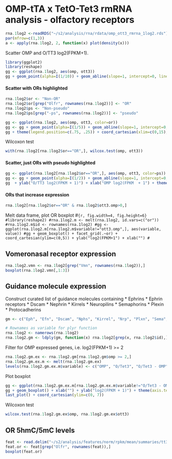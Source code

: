OMP-tTA x TetO-Tet3 rmRNA analysis - olfactory receptors
========================================================

```r
rna.1log2 <-readRDS("~/s2/analysis/rna/rdata/omp_ott3_rmrna_1log2.rds")
par(mfrow=c(1,3))
a <- apply(rna.1log2, 2, function(x) plot(density(x)))

```

Scatter OMP and O/TT3 log2(FPKM+1).

```r
library(ggplot2)
library(reshape)
gg <- ggplot(rna.1log2, aes(omp, ott3))
gg + geom_point(alpha=I(1/10)) + geom_abline(slope=1, intercept=0, linetype=2)
```

#### Scatter with ORs highlighted
```r
rna.1log2$or <- "Non-OR"
rna.1log2$or[grep("Olfr", rownames(rna.1log2))] <- "OR"
rna.1log2$ps <- "Non-pseudo"
rna.1log2$ps[grep("-ps", rownames(rna.1log2))] <- "pseudo"
```

```r
gg <- ggplot(rna.1log2, aes(omp, ott3, color=or))
gg <- gg + geom_point(alpha=I(1/5)) + geom_abline(slope=1, intercept=0, linetype=2) + scale_color_manual(name="", values=c("black", "red"))
gg + theme(legend.position=c(.75, .25)) + coord_cartesian(xlim=c(0,15), ylim=c(0,15)) + ylab("O/TT3 log2(FPKM + 1)") + xlab("OMP log2(FPKM  + 1)")
```

Wilcoxon test
```r
with(rna.1log2[rna.1log2$or=="OR",], wilcox.test(omp, ott3))
```

#### Scatter, just ORs with pseudo highlighted
```r
gg <- ggplot(rna.1log2[rna.1log2$or=="OR",], aes(omp, ott3, color=ps))
gg <- gg + geom_point(alpha=I(1/2)) + geom_abline(slope=1, intercept=0, linetype=2) + scale_color_manual(name="", values=c("black", "red"))
gg  + ylab("O/TT3 log2(FPKM + 1)") + xlab("OMP log2(FPKM  + 1") + theme(legend.position=c(.25, .75))

```

#### ORs that increase expression
```r
rna.1log2[rna.1log2$or=="OR" & rna.1log2$ott3.omp>0,]
```


Melt data frame, plot OR boxplot
#```{r, fig.width=4, fig.height=6}
#library(reshape2)
#rna.1log2.m <- melt(rna.1log2, id.vars=c("or"))
#rna.1log2.m$id <- rownames(rna.1log2)
#gg <- ggplot(rna.1log2.m[rna.1log2.m$variable!="ott3.omp",], aes(variable, value))
#gg + geom_boxplot() + facet_grid(.~or) + coord_cartesian(ylim=c(0,5)) + ylab("log2(FPKM+1") + xlab("")
#```

Vomeronasal receptor expression
------------------
```r
rna.1log2.vmn <- rna.1log2[grep("Vmn", rownames(rna.1log2)),]
boxplot(rna.1log2.vmn[,1:3])
```


Guidance molecule expression
------------------

Construct curated list of guidance molecules containing
  * Ephrins
  * Ephrin receptors
  * Dscam
  * Nephrin
  * Kirrels
  * Neuropilins
  * Semaphorins
  * Plexin
  * Protocadherins
  
  
```r
gm <- c("Eph", "Efn", "Dscam", "Nphs", "Kirrel", "Nrp", "Plxn", "Sema", "Pchda", "Pchdb", "Pchdg")

# Rownames as variable for plyr function
rna.1log2 <- namerows(rna.1log2)
rna.1log2.gm <- ldply(gm, function(x) rna.1log2[grep(x, rna.1log2$id),])
```

Filter for OMP expressed genes, i.e. log2(FPKM+1) >= 2
```r
rna.1log2.gm.ex <- rna.1log2.gm[rna.1log2.gm$omp >= 2,]
rna.1log2.gm.ex.m <- melt(rna.1log2.gm.ex)
levels(rna.1log2.gm.ex.m$variable) <- c("OMP", "O/Tet3", "O/Tet3 - OMP")
```

Plot boxplot
```r
gg <- ggplot(rna.1log2.gm.ex.m[rna.1log2.gm.ex.m$variable!="O/Tet3 - OMP",], aes(variable, value))
gg + geom_boxplot() + xlab("") + ylab("log2(FPKM + 1)") + theme(axis.text.x=element_text(size=12, face="bold", color="black"))
last_plot() + coord_cartesian(ylim=c(0, 7)) 
```

Wilcoxon test
```r
wilcox.test(rna.1log2.gm.ex$omp, rna.1log2.gm.ex$ott3)
```

OR 5hmC/5mC levels
-------------------

```r
feat <- read.delim("~/s2/analysis/features/norm/rpkm/mean/summaries/tt3_min_refgene_chr_sqrt")
feat.or <- feat[grep("Olfr", rownames(feat)),]
boxplot(feat.or)
```



```r

```
